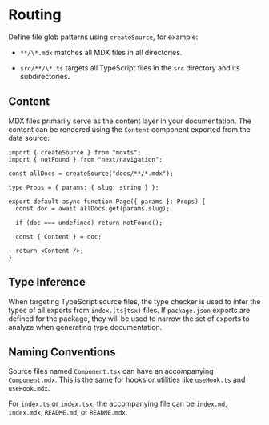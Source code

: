 # Routing

Define file glob patterns using `createSource`, for example:

- `**/\*.mdx` matches all MDX files in all directories.

- `src/**/\*.ts` targets all TypeScript files in the `src` directory and its subdirectories.

## Content

MDX files primarily serve as the content layer in your documentation. The content can be rendered using the `Content` component exported from the data source:

```tsx filename="blog/[slug]/page.tsx"
import { createSource } from "mdxts";
import { notFound } from "next/navigation";

const allDocs = createSource("docs/**/*.mdx");

type Props = { params: { slug: string } };

export default async function Page({ params }: Props) {
  const doc = await allDocs.get(params.slug);

  if (doc === undefined) return notFound();

  const { Content } = doc;

  return <Content />;
}
```

## Type Inference

When targeting TypeScript source files, the type checker is used to infer the types of all exports from `index.(ts|tsx)` files. If `package.json` exports are defined for the package, they will be used to narrow the set of exports to analyze when generating type documentation.

## Naming Conventions

Source files named `Component.tsx` can have an accompanying `Component.mdx`. This is the same for hooks or utilities like `useHook.ts` and `useHook.mdx`.

For `index.ts` or `index.tsx`, the accompanying file can be `index.md`, `index.mdx`, `README.md`, or `README.mdx`.
